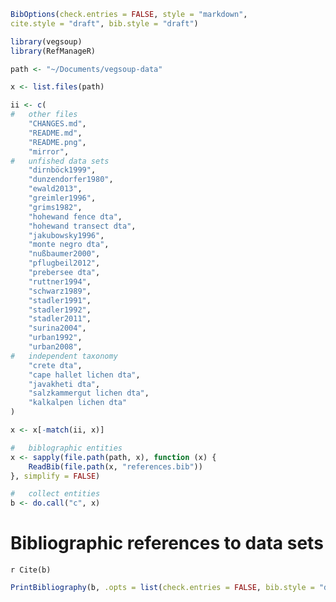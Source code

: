 <!--
%\VignetteEngine{knitr::knitr}
%\VignetteIndexEntry{RMarkdown Citations - Alphabetic Style}
-->

```r
BibOptions(check.entries = FALSE, style = "markdown",
cite.style = "draft", bib.style = "draft")

library(vegsoup)
library(RefManageR)

path <- "~/Documents/vegsoup-data"

x <- list.files(path)

ii <- c(
#	other files
	"CHANGES.md",
	"README.md",
	"README.png",	
	"mirror",
#	unfished data sets	
	"dirnböck1999",
	"dunzendorfer1980",
	"ewald2013",
	"greimler1996",
	"grims1982",
	"hohewand fence dta",
	"hohewand transect dta",
	"jakubowsky1996",
	"monte negro dta",
	"nußbaumer2000",
	"pflugbeil2012",
	"prebersee dta",
	"ruttner1994",
	"schwarz1989",
	"stadler1991",
	"stadler1992",
	"stadler2011",
	"surina2004",
	"urban1992",
	"urban2008",
#	independent taxonomy
	"crete dta",
	"cape hallet lichen dta",
	"javakheti dta",
	"salzkammergut lichen dta",
	"kalkalpen lichen dta"	
)

x <- x[-match(ii, x)]

#	biblographic entities
x <- sapply(file.path(path, x), function (x) {
	ReadBib(file.path(x, "references.bib"))	
}, simplify = FALSE)

#	collect entities
b <- do.call("c", x)
```

Bibliographic references to data sets
=====================================
`r Cite(b)`  


```r
PrintBibliography(b, .opts = list(check.entries = FALSE, bib.style = "draft"))
```